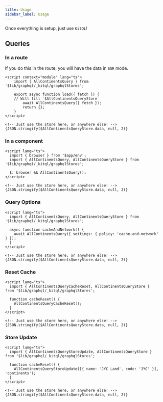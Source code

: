 ```yaml
---
title: Usage
sidebar_label: Usage
---
```


Once everything is setup, just use `KitQL`!

## Queries

### In a route

If you do this in the route, you will have the data in `SSR` mode.

```svelte
<script context="module" lang="ts">
	import { AllContinentsQuery	} from '$lib/graphql/_kitql/graphqlStores';

	export async function load({ fetch }) {
    // Will fill `$AllContinentsQueryStore`
		await AllContinentsQuery({ fetch });
		return {};
	}
</script>

<!-- Just use the store here, or anywhere else! -->
{JSON.stringify($AllContinentsQueryStore.data, null, 2)}
```

### In a component

```svelte
<script lang="ts">
  import { browser } from '$app/env';
  import { AllContinentsQuery, AllContinentsQueryStore } from '$lib/graphql/_kitql/graphqlStores';

  $: browser && AllContinentsQuery();
</script>

<!-- Just use the store here, or anywhere else! -->
{JSON.stringify($AllContinentsQueryStore.data, null, 2)}
```

### Query Options

```svelte
<script lang="ts">
  import { AllContinentsQuery, AllContinentsQueryStore } from '$lib/graphql/_kitql/graphqlStores';

  async function cacheAndNetwork() {
    await AllContinentsQuery({ settings: { policy: 'cache-and-network' } });
  }
</script>

<!-- Just use the store here, or anywhere else! -->
{JSON.stringify($AllContinentsQueryStore.data, null, 2)}
```

### Reset Cache

```svelte
<script lang="ts">
  import { AllContinentsQueryCacheReset, AllContinentsQueryStore } from '$lib/graphql/_kitql/graphqlStores';

  function cacheReset() {
    AllContinentsQueryCacheReset();
  }
</script>

<!-- Just use the store here, or anywhere else! -->
{JSON.stringify($AllContinentsQueryStore.data, null, 2)}
```

### Store Update

```svelte
<script lang="ts">
  import { AllContinentsQueryStoreUpdate, AllContinentsQueryStore } from '$lib/graphql/_kitql/graphqlStores';

  function cacheReset() {
    AllContinentsQueryStoreUpdate([{ name: 'JYC Land', code: 'JYC' }], 'continents');
  }
</script>

<!-- Just use the store here, or anywhere else! -->
{JSON.stringify($AllContinentsQueryStore.data, null, 2)}
```
